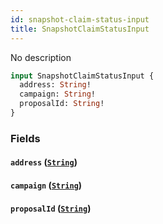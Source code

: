 ```yaml
---
id: snapshot-claim-status-input
title: SnapshotClaimStatusInput
---
```



No description

```graphql
input SnapshotClaimStatusInput {
  address: String!
  campaign: String!
  proposalId: String!
}
```


### Fields

#### `address` ([`String`](../../references/scalars/string))




#### `campaign` ([`String`](../../references/scalars/string))




#### `proposalId` ([`String`](../../references/scalars/string))






